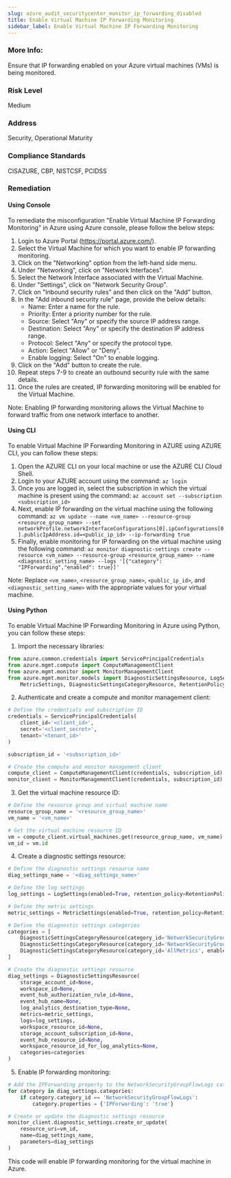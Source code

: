 ```yaml
---
slug: azure_audit_securitycenter_monitor_ip_forwarding_disabled
title: Enable Virtual Machine IP Forwarding Monitoring
sidebar_label: Enable Virtual Machine IP Forwarding Monitoring
---
```


### More Info:

Ensure that IP forwarding enabled on your Azure virtual machines (VMs) is being monitored.

### Risk Level

Medium

### Address

Security, Operational Maturity

### Compliance Standards

CISAZURE, CBP, NISTCSF, PCIDSS
### Remediation

#### Using Console

To remediate the misconfiguration "Enable Virtual Machine IP Forwarding Monitoring" in Azure using Azure console, please follow the below steps:

1. Login to Azure Portal (https://portal.azure.com/).
2. Select the Virtual Machine for which you want to enable IP forwarding monitoring.
3. Click on the "Networking" option from the left-hand side menu.
4. Under "Networking", click on "Network Interfaces".
5. Select the Network Interface associated with the Virtual Machine.
6. Under "Settings", click on "Network Security Group".
7. Click on "Inbound security rules" and then click on the "Add" button.
8. In the "Add inbound security rule" page, provide the below details:
   - Name: Enter a name for the rule.
   - Priority: Enter a priority number for the rule.
   - Source: Select "Any" or specify the source IP address range.
   - Destination: Select "Any" or specify the destination IP address range.
   - Protocol: Select "Any" or specify the protocol type.
   - Action: Select "Allow" or "Deny".
   - Enable logging: Select "On" to enable logging.
9. Click on the "Add" button to create the rule.
10. Repeat steps 7-9 to create an outbound security rule with the same details.
11. Once the rules are created, IP forwarding monitoring will be enabled for the Virtual Machine.

Note: Enabling IP forwarding monitoring allows the Virtual Machine to forward traffic from one network interface to another.

#### Using CLI

To enable Virtual Machine IP Forwarding Monitoring in AZURE using AZURE CLI, you can follow these steps:

1. Open the AZURE CLI on your local machine or use the AZURE CLI Cloud Shell.
2. Login to your AZURE account using the command: `az login`
3. Once you are logged in, select the subscription in which the virtual machine is present using the command: `az account set --subscription <subscription_id>`
4. Next, enable IP forwarding on the virtual machine using the following command: `az vm update --name <vm_name> --resource-group <resource_group_name> --set networkProfile.networkInterfaceConfigurations[0].ipConfigurations[0].publicIpAddress.id=<public_ip_id> --ip-forwarding true`
5. Finally, enable monitoring for IP forwarding on the virtual machine using the following command: `az monitor diagnostic-settings create --resource <vm_name> --resource-group <resource_group_name> --name <diagnostic_setting_name> --logs '[{"category": "IPForwarding","enabled": true}]'`

Note: Replace `<vm_name>`, `<resource_group_name>`, `<public_ip_id>`, and `<diagnostic_setting_name>` with the appropriate values for your virtual machine.

#### Using Python

To enable Virtual Machine IP Forwarding Monitoring in Azure using Python, you can follow these steps:

1. Import the necessary libraries:

```python
from azure.common.credentials import ServicePrincipalCredentials
from azure.mgmt.compute import ComputeManagementClient
from azure.mgmt.monitor import MonitorManagementClient
from azure.mgmt.monitor.models import DiagnosticSettingsResource, LogSettings, \
    MetricSettings, DiagnosticSettingsCategoryResource, RetentionPolicy
```

2. Authenticate and create a compute and monitor management client:

```python
# Define the credentials and subscription ID
credentials = ServicePrincipalCredentials(
    client_id='<client_id>',
    secret='<client_secret>',
    tenant='<tenant_id>'
)

subscription_id = '<subscription_id>'

# Create the compute and monitor management client
compute_client = ComputeManagementClient(credentials, subscription_id)
monitor_client = MonitorManagementClient(credentials, subscription_id)
```

3. Get the virtual machine resource ID:

```python
# Define the resource group and virtual machine name
resource_group_name = '<resource_group_name>'
vm_name = '<vm_name>'

# Get the virtual machine resource ID
vm = compute_client.virtual_machines.get(resource_group_name, vm_name)
vm_id = vm.id
```

4. Create a diagnostic settings resource:

```python
# Define the diagnostic settings resource name
diag_settings_name = '<diag_settings_name>'

# Define the log settings
log_settings = LogSettings(enabled=True, retention_policy=RetentionPolicy(enabled=False))

# Define the metric settings
metric_settings = MetricSettings(enabled=True, retention_policy=RetentionPolicy(enabled=False))

# Define the diagnostic settings categories
categories = [
    DiagnosticSettingsCategoryResource(category_id='NetworkSecurityGroupFlowLogs', enabled=True),
    DiagnosticSettingsCategoryResource(category_id='NetworkSecurityGroupEventLogs', enabled=True),
    DiagnosticSettingsCategoryResource(category_id='AllMetrics', enabled=True)
]

# Create the diagnostic settings resource
diag_settings = DiagnosticSettingsResource(
    storage_account_id=None,
    workspace_id=None,
    event_hub_authorization_rule_id=None,
    event_hub_name=None,
    log_analytics_destination_type=None,
    metrics=metric_settings,
    logs=log_settings,
    workspace_resource_id=None,
    storage_account_subscription_id=None,
    event_hub_resource_id=None,
    workspace_resource_id_for_log_analytics=None,
    categories=categories
)
```

5. Enable IP forwarding monitoring:

```python
# Add the IPForwarding property to the NetworkSecurityGroupFlowLogs category
for category in diag_settings.categories:
    if category.category_id == 'NetworkSecurityGroupFlowLogs':
        category.properties = {'IPForwarding': 'true'}

# Create or update the diagnostic settings resource
monitor_client.diagnostic_settings.create_or_update(
    resource_uri=vm_id,
    name=diag_settings_name,
    parameters=diag_settings
)
```

This code will enable IP forwarding monitoring for the virtual machine in Azure.



